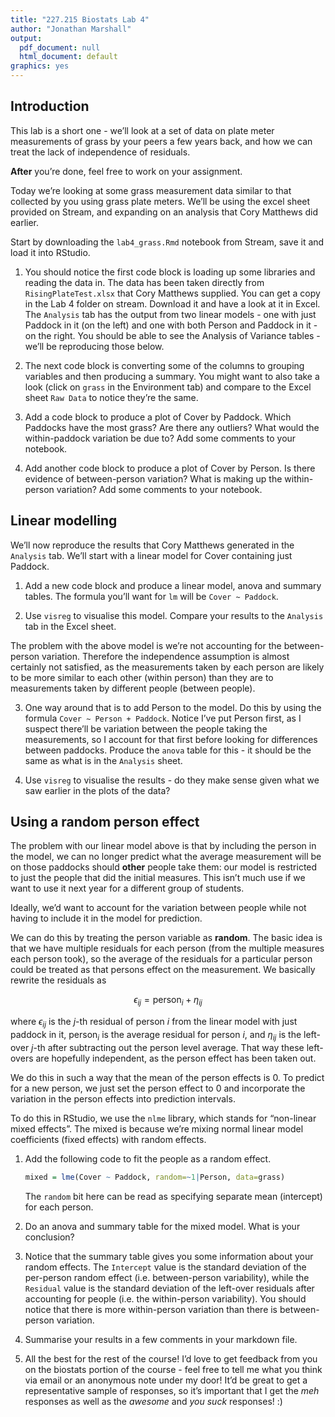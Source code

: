 ```yaml
---
title: "227.215 Biostats Lab 4"
author: "Jonathan Marshall"
output:
  pdf_document: null
  html_document: default
graphics: yes
---
```


## Introduction ##

This lab is a short one - we'll look at a set of data on plate meter measurements of grass by your peers a few years back, and how we can treat the lack of independence of residuals.

**After** you're done, feel free to work on your assignment.

Today we're looking at some grass measurement data similar to that collected by you using grass plate meters. We'll be using the excel sheet provided on Stream, and expanding on an analysis that Cory Matthews did earlier.

Start by downloading the `lab4_grass.Rmd` notebook from Stream, save it and load it into RStudio.

1. You should notice the first code block is loading up some libraries and reading the data in. The data has been taken directly from `RisingPlateTest.xlsx` that Cory Matthews supplied. You can get a copy in the Lab 4 folder on stream. Download it and have a look at it in Excel. The `Analysis` tab has the output from two linear models - one with just Paddock in it (on the left) and one with both Person and Paddock in it - on the right. You should be able to see the Analysis of Variance tables - we'll be reproducing those below.

2. The next code block is converting some of the columns to grouping variables and then producing a summary. You might want to also take a look (click on `grass` in the Environment tab) and compare to the Excel sheet `Raw Data` to notice they're the same.

3. Add a code block to produce a plot of Cover by Paddock. Which Paddocks have the most grass? Are there any outliers? What would the within-paddock variation be due to? Add some comments to your notebook.

4. Add another code block to produce a plot of Cover by Person. Is there evidence of between-person variation? What is making up the within-person variation? Add some comments to your notebook.

## Linear modelling

We'll now reproduce the results that Cory Matthews generated in the `Analysis` tab. We'll start with a linear model for Cover containing just Paddock.

1. Add a new code block and produce a linear model, anova and summary tables. The formula you'll want for `lm` will be `Cover ~ Paddock`.

2. Use `visreg` to visualise this model. Compare your results to the `Analysis` tab in the Excel sheet.

The problem with the above model is we're not accounting for the between-person variation. Therefore the independence assumption is almost certainly not satisfied, as the measurements taken by each person are likely to be more similar to each other (within person) than they are to measurements taken by different people (between people).

3. One way around that is to add Person to the model. Do this by using the formula `Cover ~ Person + Paddock`. Notice I've put Person first, as I suspect there'll be variation between the people taking the measurements, so I account for that first before looking for differences between paddocks. Produce the `anova` table for this - it should be the same as what is in the `Analysis` sheet.

4. Use `visreg` to visualise the results - do they make sense given what we saw earlier in the plots of the data?

## Using a random person effect

The problem with our linear model above is that by including the person in the model, we can no longer predict what the average measurement will be on those paddocks should **other** people take them: our model is restricted to just the people that did the initial measures. This isn't much use if we want to use it next year for a different group of students.

Ideally, we'd want to account for the variation between people while not having to include it in the model for prediction.

We can do this by treating the person variable as **random**. The basic idea is that we have multiple residuals for each person (from the multiple measures each person took), so the average of the residuals for a particular person could be treated as that persons effect on the measurement.  We basically rewrite the residuals as

$$
\epsilon_{ij} = \mathsf{person}_i + \eta_{ij}
$$

where $\epsilon_{ij}$ is the $j$-th residual of person $i$ from the linear model with just paddock in it, $\mathsf{person}_i$ is the average residual for person $i$, and $\eta_{ij}$ is the left-over $j$-th after subtracting out the person level average. That way these left-overs are hopefully independent, as the person effect has been taken out.

We do this in such a way that the mean of the person effects is 0. To predict for a new person, we just set the person effect to 0 and incorporate the variation in the person effects into prediction intervals.

To do this in RStudio, we use the `nlme` library, which stands for "non-linear mixed effects". The mixed is because we're mixing normal linear model coefficients (fixed effects) with random effects.

1. Add the following code to fit the people as a random effect.

    ```r
    mixed = lme(Cover ~ Paddock, random=~1|Person, data=grass)
    ```

    The `random` bit here can be read as specifying separate mean (intercept) for each person.

2. Do an anova and summary table for the mixed model. What is your conclusion?

3. Notice that the summary table gives you some information about your random effects. The `Intercept` value is the standard deviation of the per-person random effect (i.e. between-person variability), while the `Residual` value is the standard deviation of the left-over residuals after accounting for people (i.e. the within-person variability). You should notice that there is more within-person variation than there is between-person variation.

4. Summarise your results in a few comments in your markdown file.

5. All the best for the rest of the course! I'd love to get feedback from you on the biostats portion of the course - feel free to tell me what you think via email or an anonymous note under my door! It'd be great to get a representative sample of responses, so it's important that I get the *meh* responses as well as the *awesome* and *you suck* responses! :)
